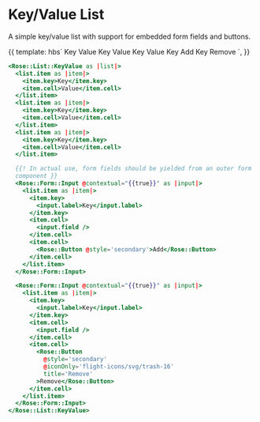 
<Meta title="Rose/List/KeyValue" component="List/KeyValue" />

# Key/Value List

A simple key/value list with support for embedded form fields and buttons.

<Preview>
  <Story name="Basic Key/Value List" height="17rem">
    {{
      template: hbs`
    <Rose::List::KeyValue as |list|>
      <list.item as |item|>
        <item.key>Key</item.key>
        <item.cell>Value</item.cell>
      </list.item>
      <list.item as |item|>
        <item.key>Key</item.key>
        <item.cell>Value</item.cell>
      </list.item>
      <list.item as |item|>
        <item.key>Key</item.key>
        <item.cell>Value</item.cell>
      </list.item>
      <Rose::Form::Input @contextual={{true}} as |input|>
        <list.item as |item|>
          <item.key>
            <input.label>Key</input.label>
          </item.key>
          <item.cell>
            <input.field />
          </item.cell>
          <item.cell>
            <Rose::Button @style="secondary">Add</Rose::Button>
          </item.cell>
        </list.item>
      </Rose::Form::Input>
      <Rose::Form::Input @contextual={{true}} as |input|>
        <list.item as |item|>
          <item.key>
            <input.label>Key</input.label>
          </item.key>
          <item.cell>
            <input.field />
          </item.cell>
          <item.cell>
            <Rose::Button @style="secondary" @iconOnly="flight-icons/svg/trash-16" title="Remove">Remove</Rose::Button>
          </item.cell>
        </list.item>
      </Rose::Form::Input>
    </Rose::List::KeyValue>
    `,
    }}
  </Story>
</Preview>

```handlebars
<Rose::List::KeyValue as |list|>
  <list.item as |item|>
    <item.key>Key</item.key>
    <item.cell>Value</item.cell>
  </list.item>
  <list.item as |item|>
    <item.key>Key</item.key>
    <item.cell>Value</item.cell>
  </list.item>
  <list.item as |item|>
    <item.key>Key</item.key>
    <item.cell>Value</item.cell>
  </list.item>

  {{! In actual use, form fields should be yielded from an outer form
  component }}
  <Rose::Form::Input @contextual="{{true}}" as |input|>
    <list.item as |item|>
      <item.key>
        <input.label>Key</input.label>
      </item.key>
      <item.cell>
        <input.field />
      </item.cell>
      <item.cell>
        <Rose::Button @style='secondary'>Add</Rose::Button>
      </item.cell>
    </list.item>
  </Rose::Form::Input>

  <Rose::Form::Input @contextual="{{true}}" as |input|>
    <list.item as |item|>
      <item.key>
        <input.label>Key</input.label>
      </item.key>
      <item.cell>
        <input.field />
      </item.cell>
      <item.cell>
        <Rose::Button
          @style='secondary'
          @iconOnly='flight-icons/svg/trash-16'
          title='Remove'
        >Remove</Rose::Button>
      </item.cell>
    </list.item>
  </Rose::Form::Input>
</Rose::List::KeyValue>
```
